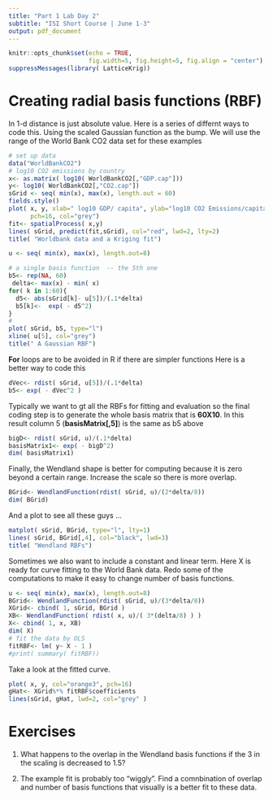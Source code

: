 ```yaml
---
title: "Part 1 Lab Day 2"
subtitle: "ISI Short Course | June 1-3"
output: pdf_document
---
```


```r
knitr::opts_chunk$set(echo = TRUE, 
                      fig.width=5, fig.height=5, fig.align = "center")
suppressMessages(library( LatticeKrig))
```


# Creating radial basis functions (RBF)
In 1-d distance is just absolute value. Here is a series of differnt ways to code this.
Using the scaled Gaussian function as the bump. We will use the range of the World Bank CO2 data set for these examples
```r
# set up data 
data("WorldBankCO2")
# log10 CO2 emissions by country
x<- as.matrix( log10( WorldBankCO2[,"GDP.cap"]))
y<- log10( WorldBankCO2[,"CO2.cap"])
sGrid <- seq( min(x), max(x), length.out = 60)
fields.style()
plot( x, y, xlab=" log10 GDP/ capita", ylab="log10 CO2 Emissions/capita",
      pch=16, col="grey")
fit<- spatialProcess( x,y)
lines( sGrid, predict(fit,sGrid), col="red", lwd=2, lty=2)
title( "Worldbank data and a Kriging fit")
```


```r
u <- seq( min(x), max(x), length.out=8)

# a single basis function  -- the 5th one
b5<- rep(NA, 60)
 delta<- max(x) - min( x)
for( k in 1:60){
  d5<- abs(sGrid[k]- u[5])/(.1*delta)
  b5[k]<-  exp( - d5^2)
}
#
plot( sGrid, b5, type="l")
xline( u[5], col="grey")
title(" A Gaussian RBF")
```

**For** loops are to be avoided in R if there are simpler functions 
Here is a better way to code this 
```r
dVec<- rdist( sGrid, u[5])/(.1*delta)
b5<- exp( - dVec^2 )
```

Typically we want to gt all the RBFs  for fitting and evaluation so the final coding step
is to generate the whole basis matrix  that is **60X10**. 
In this result column 5  (**basisMatrix[,5]**) is the same as b5 above 

```r
bigD<- rdist( sGrid, u)/(.1*delta)
basisMatrix1<- exp( - bigD^2)
dim( basisMatrix1)
```

Finally, the Wendland shape is better for computing because it is zero beyond a certain range. Increase the scale so there is more overlap.  

```r
BGrid<- WendlandFunction(rdist( sGrid, u)/(2*delta/8))
dim( BGrid)
```

And a plot to see all these guys ...

```r
matplot( sGrid, BGrid, type="l", lty=1)
lines( sGrid, BGrid[,4], col="black", lwd=3)
title( "Wendland RBFs")
```

Sometimes we also want to include a constant and linear term. 
Here X is ready for curve fitting to  the World Bank data. 
Redo some of the computations to make it easy to change number of basis functions. 

```r
u <- seq( min(x), max(x), length.out=8)
BGrid<- WendlandFunction(rdist( sGrid, u)/(3*delta/8))
XGrid<- cbind( 1, sGrid, BGrid )
XB<- WendlandFunction( rdist( x, u)/( 3*(delta/8) ) )
X<- cbind( 1, x, XB)
dim( X)
# fit the data by OLS
fitRBF<- lm( y~ X - 1 ) 
#print( summary( fitRBF))
```

Take a look at the fitted curve.
```r
plot( x, y, col="orange3", pch=16)
gHat<- XGrid%*% fitRBF$coefficients
lines(sGrid, gHat, lwd=2, col="grey" )
```

# Exercises

1. What happens to the overlap  in the Wendland basis functions if the 3 in the scaling is decreased to 1.5?

2. The example fit is probably too "wiggly". Find a comnbination of overlap and number of basis functions that visually is a better fit to these data. 



